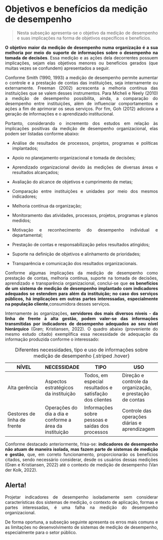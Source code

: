 # Objetivos e benefícios da medição de desempenho

::: {style="text-align: justify;"}
> Nesta subseção apresenta-se o objetivo da medição de desempenho e suas implicações na forma de objetivos específicos e benefícios.

**O objetivo maior da medição de desempenho numa organização é a sua melhoria por meio do suporte de informações sobre o desempenho na tomada de decisões**. Essa medição e as ações dela decorrentes possuem implicações, sejam elas objetivos menores ou benefícios gerados (que muitas vezes se confundem) apresentados a seguir.

Conforme Smith (1990, 1993) a medição de desempenho permite aumentar o controle e a prestação de contas das instituições, seja internamente ou externamente. Freeman (2002) acrescenta a melhoria contínua das instituições que se valem desses instrumentos. Para Micheli e Neely (2010) a medição de desempenho possibilita, ainda, a comparação do desempenho entre instituições, além de influenciar comportamentos e ações a fim de aprimorar os seus serviços. Por fim, Goh (2012) adiciona a geração de informações e o aprendizado institucional.

Portanto, considerando o incremento dos estudos em relação às implicações positivas da medição de desempenho organizacional, elas podem ser listadas conforme abaixo:

-   Análise de resultados de processos, projetos, programas e políticas implantados;

-   Apoio no planejamento organizacional e tomada de decisões;

-   Aprendizado organizacional devido às medições de diversas áreas e resultados alcançados;

-   Avaliação do alcance de objetivos e cumprimento de metas;

-   Comparação entre instituições e unidades por meio dos mesmos indicadores;

-   Melhoria contínua da organização;

-   Monitoramento das atividades, processos, projetos, programas e planos medidos;

-   Motivação e reconhecimento do desempenho individual e departamental;

-   Prestação de contas e responsabilização pelos resultados atingidos;

-   Suporte na definição de objetivos e alinhamento de prioridades;

-   Transparência e comunicação dos resultados organizacionais.

Conforme algumas implicações da medição de desempenho como prestação de contas*,* melhoria contínua, suporte na tomada de decisões, aprendizado e transparência organizacional, conclui-se que **os benefícios de um sistema de medição de desempenho implantado com indicadores adequados se estendem para além da instituição; no caso dos serviços públicos, há implicações em outras partes interessadas, especialmente na população cliente**,consumidora desses serviços.

Internamente às organizações, **servidores dos mais diversos níveis - da linha de frente à alta gestão, podem valer-se das informações transmitidas por indicadores de desempenho adequados ao seu nível hierárquico** (Grøn; Kristiansen, 2022). O quadro abaixo (proveniente do mesmo estudo citado) exemplifica essa necessidade de adequação da informação produzida conforme o interessado:

| **NÍVEL**                   | **NECESSIDADE**                                         | **TIPO**                                                | **USO**                                                  |
|------------------|------------------|------------------|------------------|
| Alta gerência               | Aspectos estratégicos da instituição                    | Todos, em especial resultados e satisfação dos clientes | Direção e controle da organização, e prestação de contas |
| Gestores de linha de frente | Operações do dia a dia e conforme a área da instituição | Informações sobre pessoas e saídas dos processos        | Controle das operações diárias e aprendizagem            |

: Diferentes necessidades, tipo e uso de informações sobre medição de desempenho {.striped .hover}

Conforme destacado anteriormente, frisa-se: **indicadores de desempenho não atuam de maneira isolada, mas fazem parte de sistemas de medição e gestão**, que, em correto funcionamento, proporcionarão os benefícios citados, sendo necessário considerar, desde os usuários dessas medições (Grøn e Kristiansen, 2022) até o contexto de medição de desempenho (Van der Kolk, 2022).

::: callout-warning
## Alerta!

Projetar indicadores de desempenho isoladamente sem considerar características dos sistemas de medição, o contexto de aplicação, formas e partes interessadas, é uma falha na medição do desempenho organizacional.
:::

De forma oportuna, a subseção seguinte apresenta os erros mais comuns e as limitações no desenvolvimento de sistemas de medição de desempenho, especialmente para o setor público.
:::
